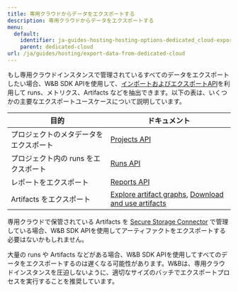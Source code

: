 ```yaml
---
title: 専用クラウドからデータをエクスポートする
description: 専用クラウドからデータをエクスポートする
menu:
  default:
    identifier: ja-guides-hosting-hosting-options-dedicated_cloud-export-data-from-dedicated-cloud
    parent: dedicated-cloud
url: /ja/guides/hosting/export-data-from-dedicated-cloud
---
```


もし専用クラウドインスタンスで管理されているすべてのデータをエクスポートしたい場合、W&B SDK APIを使用して、[インポートおよびエクスポートAPI](/ja/ref/python/public-api/)を利用して runs、メトリクス、Artifacts などを抽出できます。以下の表は、いくつかの主要なエクスポートユースケースについて説明しています。

| 目的 | ドキュメント |
|---------|---------------|
| プロジェクトのメタデータをエクスポート | [Projects API](/ja/ref/python/public-api/projects/) |
| プロジェクト内の runs をエクスポート | [Runs API](/ja/ref/python/public-api/runs/) |
| レポートをエクスポート | [Reports API](/ja/guides/core/reports/clone-and-export-reports/) |
| Artifacts をエクスポート | [Explore artifact graphs](/ja/guides/core/artifacts/explore-and-traverse-an-artifact-graph), [Download and use artifacts](/ja/guides/core/artifacts/download-and-use-an-artifact/#download-and-use-an-artifact-stored-on-wb) |

専用クラウドで保管されている Artifacts を [Secure Storage Connector](/ja/guides/models/app/settings-page/teams/#secure-storage-connector) で管理している場合、W&B SDK APIを使用してアーティファクトをエクスポートする必要はないかもしれません。

<Note>
大量の runs や Artifacts などがある場合、W&B SDK APIを使用してすべてのデータをエクスポートするのは遅くなる可能性があります。W&Bは、専用クラウドインスタンスを圧迫しないように、適切なサイズのバッチでエクスポートプロセスを実行することを推奨しています。
</Note>
